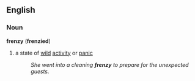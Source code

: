 ==English==
===Noun===
'''frenzy''' ('''frenzied''')
#a state of [[wild]] [[activity]] or [[panic]]
#:''She went into a cleaning '''frenzy''' to prepare for the unexpected guests.''